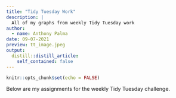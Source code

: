 ```yaml
---
title: "Tidy Tuesday Work"
description: |
  All of my graphs from weekly Tidy Tuesday work
author:
  - name: Anthony Palma
date: 09-07-2021
preview: tt_image.jpeg
output:
  distill::distill_article:
    self_contained: false
---
```



```r
knitr::opts_chunk$set(echo = FALSE)
```

Below are my assignments for the weekly Tidy Tuesday challenge.  




